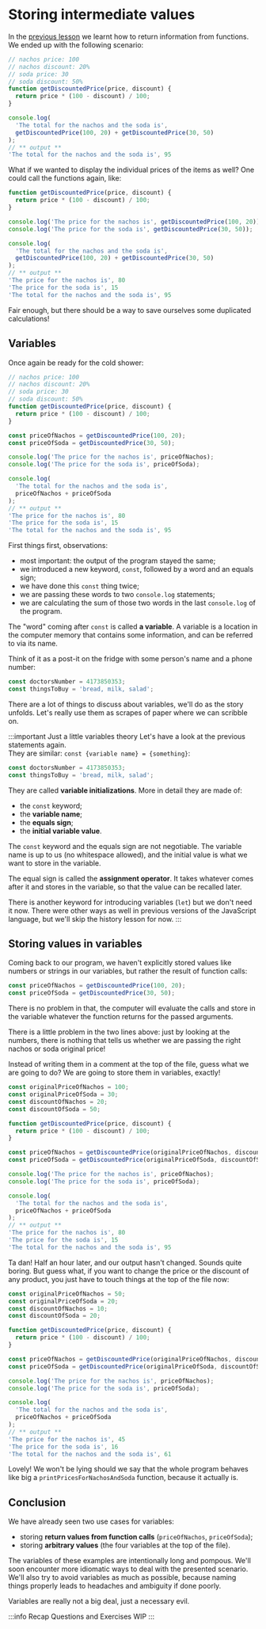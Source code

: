 # Storing intermediate values

In the [previous lesson](./returning_values_from_functions) we learnt how to return information from functions. We ended up with the following scenario:

```js static
// nachos price: 100
// nachos discount: 20%
// soda price: 30
// soda discount: 50%
function getDiscountedPrice(price, discount) {
  return price * (100 - discount) / 100;
}

console.log(
  'The total for the nachos and the soda is',
  getDiscountedPrice(100, 20) + getDiscountedPrice(30, 50)
);
// ** output **
'The total for the nachos and the soda is', 95
```

What if we wanted to display the individual prices of the items as well? One could call the functions again, like:

```js static
function getDiscountedPrice(price, discount) {
  return price * (100 - discount) / 100;
}

console.log('The price for the nachos is', getDiscountedPrice(100, 20));
console.log('The price for the soda is', getDiscountedPrice(30, 50));

console.log(
  'The total for the nachos and the soda is',
  getDiscountedPrice(100, 20) + getDiscountedPrice(30, 50)
);
// ** output **
'The price for the nachos is', 80
'The price for the soda is', 15
'The total for the nachos and the soda is', 95
```

Fair enough, but there should be a way to save ourselves some duplicated calculations!

## Variables

Once again be ready for the cold shower:

```js static
// nachos price: 100
// nachos discount: 20%
// soda price: 30
// soda discount: 50%
function getDiscountedPrice(price, discount) {
  return price * (100 - discount) / 100;
}

const priceOfNachos = getDiscountedPrice(100, 20);
const priceOfSoda = getDiscountedPrice(30, 50);

console.log('The price for the nachos is', priceOfNachos);
console.log('The price for the soda is', priceOfSoda);

console.log(
  'The total for the nachos and the soda is',
  priceOfNachos + priceOfSoda
);
// ** output **
'The price for the nachos is', 80
'The price for the soda is', 15
'The total for the nachos and the soda is', 95
```

First things first, observations:

- most important: the output of the program stayed the same;
- we introduced a new keyword, `const`, followed by a word and an equals sign;
- we have done this `const` thing twice;
- we are passing these words to two `console.log` statements;
- we are calculating the sum of those two words in the last `console.log` of the program.

The "word" coming after `const` is called **a variable**. A variable is a location in the computer memory that contains some information, and can be referred to via its name.

Think of it as a post-it on the fridge with some person's name and a phone number:

```js
const doctorsNumber = 4173850353;
const thingsToBuy = 'bread, milk, salad';
```

There are a lot of things to discuss about variables, we'll do as the story unfolds. Let's really use them as scrapes of paper where we can scribble on.

:::important Just a little variables theory
Let's have a look at the previous statements again.  
They are similar: `const {variable name} = {something}`:

```js
const doctorsNumber = 4173850353;
const thingsToBuy = 'bread, milk, salad';
```

They are called **variable initializations**. More in detail they are made of:

- the `const` keyword;
- the **variable name**;
- the **equals sign**;
- the **initial variable value**.

The `const` keyword and the equals sign are not negotiable. The variable name is up to us (no whitespace allowed), and the initial value is what we want to store in the variable.

The equal sign is called the **assignment operator**. It takes whatever comes after it and stores in the variable, so that the value can be recalled later.

There is another keyword for introducing variables (`let`) but we don't need it now. There were other ways as well in previous versions of the JavaScript language, but we'll skip the history lesson for now.
:::

## Storing values in variables

Coming back to our program, we haven't explicitly stored values like numbers or strings in our variables, but rather the result of function calls:

```js
const priceOfNachos = getDiscountedPrice(100, 20);
const priceOfSoda = getDiscountedPrice(30, 50);
```

There is no problem in that, the computer will evaluate the calls and store in the variable whatever the function returns for the passed arguments.

There is a little problem in the two lines above: just by looking at the numbers, there is nothing that tells us whether we are passing the right nachos or soda original price!

Instead of writing them in a comment at the top of the file, guess what we are going to do? We are going to store them in variables, exactly!

```js static
const originalPriceOfNachos = 100;
const originalPriceOfSoda = 30;
const discountOfNachos = 20;
const discountOfSoda = 50;

function getDiscountedPrice(price, discount) {
  return price * (100 - discount) / 100;
}

const priceOfNachos = getDiscountedPrice(originalPriceOfNachos, discountOfNachos);
const priceOfSoda = getDiscountedPrice(originalPriceOfSoda, discountOfSoda);

console.log('The price for the nachos is', priceOfNachos);
console.log('The price for the soda is', priceOfSoda);

console.log(
  'The total for the nachos and the soda is',
  priceOfNachos + priceOfSoda
);
// ** output **
'The price for the nachos is', 80
'The price for the soda is', 15
'The total for the nachos and the soda is', 95
```

Ta dan! Half an hour later, and our output hasn't changed. Sounds quite boring. But guess what, if you want to change the price or the discount of any product, you just have to touch things at the top of the file now:

```js static
const originalPriceOfNachos = 50;
const originalPriceOfSoda = 20;
const discountOfNachos = 10;
const discountOfSoda = 20;

function getDiscountedPrice(price, discount) {
  return price * (100 - discount) / 100;
}

const priceOfNachos = getDiscountedPrice(originalPriceOfNachos, discountOfNachos);
const priceOfSoda = getDiscountedPrice(originalPriceOfSoda, discountOfSoda);

console.log('The price for the nachos is', priceOfNachos);
console.log('The price for the soda is', priceOfSoda);

console.log(
  'The total for the nachos and the soda is',
  priceOfNachos + priceOfSoda
);
// ** output **
'The price for the nachos is', 45
'The price for the soda is', 16
'The total for the nachos and the soda is', 61
```

Lovely! We won't be lying should we say that the whole program behaves like big a `printPricesForNachosAndSoda` function, because it actually is.

## Conclusion

We have already seen two use cases for variables:

- storing **return values from function calls** (`priceOfNachos`, `priceOfSoda`);
- storing **arbitrary values** (the four variables at the top of the file).

The variables of these examples are intentionally long and pompous. We'll soon encounter more idiomatic ways to deal with the presented scenario. We'll also try to avoid variables as much as possible, because naming things properly leads to headaches and ambiguity if done poorly.

Variables are really not a big deal, just a necessary evil.

:::info Recap Questions and Exercises
WIP
:::